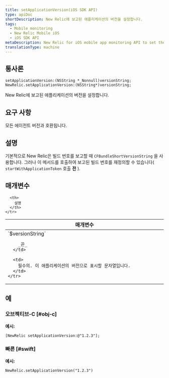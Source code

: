 ```yaml
---
title: setApplicationVersion(iOS SDK API)
type: apiDoc
shortDescription: New Relic에 보고된 애플리케이션의 버전을 설정합니다.
tags:
  - Mobile monitoring
  - New Relic Mobile iOS
  - iOS SDK API
metaDescription: New Relic for iOS mobile app monitoring API to set the application version reported to New Relic.
translationType: machine
---
```


## 통사론

```
setApplicationVersion:(NSString *_Nonnull)versionString;
NewRelic.setApplicationVersion:(NSString*)versionString;
```

New Relic에 보고된 애플리케이션의 버전을 설정합니다.

## 요구 사항

모든 에이전트 버전과 호환됩니다.

## 설명

기본적으로 New Relic은 빌드 번호를 보고할 때 `CFBundleShortVersionString` 을 사용합니다. 그러나 이 메서드를 호출하여 보고된 빌드 번호를 재정의할 수 있습니다( `startWithApplicationToken` 호출 **전** ).

## 매개변수

<table>
  <thead>
    <tr>
      <th width="25%">
        매개변수
      </th>

      <th>
        설명
      </th>
    </tr>
  </thead>

  <tbody>
    <tr>
      <td>
        `$versionString`

        _끈_
      </td>

      <td>
        필수의. 이 애플리케이션의 버전으로 표시할 문자열입니다.
      </td>
    </tr>
  </tbody>
</table>

## 예

### 오브젝티브-C [#obj-c]

**예시:**

```
[NewRelic setApplicationVersion:@"1.2.3"];
```

### 빠른 [#swift]

**예시:**

```
NewRelic.setApplicationVersion("1.2.3")
```
